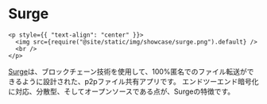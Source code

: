 # Surge

```mdx-code-block
<p style={{ "text-align": "center" }}>
  <img src={require("@site/static/img/showcase/surge.png").default} />
  <br />
</p>
```

[Surge](https://getsurge.io/)は、ブロックチェーン技術を使用して、100%匿名でのファイル転送ができるように設計された、p2pファイル共有アプリです。 エンドツーエンド暗号化に対応、分散型、そしてオープンソースである点が、Surgeの特徴です。
